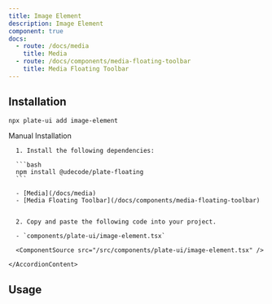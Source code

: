 ```yaml
---
title: Image Element
description: Image Element
component: true
docs:
  - route: /docs/media
    title: Media
  - route: /docs/components/media-floating-toolbar
    title: Media Floating Toolbar
---
```


[//]: # '<ComponentExample src="/src/components/examples/PlaygroundDemo.tsx">'
[//]: # '  <PlaygroundDemo />'
[//]: # '</ComponentExample>'

## Installation

```bash
npx plate-ui add image-element
```

<Accordion type="single" collapsible>
  <AccordionItem value="manual-installation">
    <AccordionTrigger>Manual Installation</AccordionTrigger>
    <AccordionContent>

      1. Install the following dependencies:

      ```bash
      npm install @udecode/plate-floating
      ```

      - [Media](/docs/media)
      - [Media Floating Toolbar](/docs/components/media-floating-toolbar)


      2. Copy and paste the following code into your project.

      - `components/plate-ui/image-element.tsx`

      <ComponentSource src="/src/components/plate-ui/image-element.tsx" />

    </AccordionContent>

  </AccordionItem>
</Accordion>

## Usage

```tsx

```

```tsx

```
